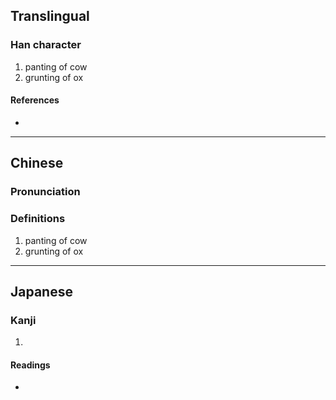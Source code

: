 {{character info}}
==Translingual==

===Han character===
{{Han char|rn=93|rad=牛|as=16|sn=20|four=20501|canj=OGHQ|ids=⿱雔牛}}

# panting of cow
# grunting of ox

====References====
* {{Han ref|kx=0705.100|dkj=20210|dj=1118.010|hdz=31821.150|uh=72A8|ud=29352|bh=F46C|bd=62572}}

----

==Chinese==
{{zh-forms}}

===Pronunciation===
{{zh-pron
|m=chōu,wéi
|c=cau4
|mn=ml:chhiu
|mc=y
|oc=y
|ma=
|cat=n
}}

===Definitions===
{{zh-hanzi}}

# panting of cow
# grunting of ox

----

==Japanese==

===Kanji===
{{ja-kanji|grade=|rs=牛16}}

# {{rfdef|ja|sort=牛16}}

====Readings====
* {{ja-readings|on=[[しゅう]] (shū), [[しゅ]] (shu)|kun=}}